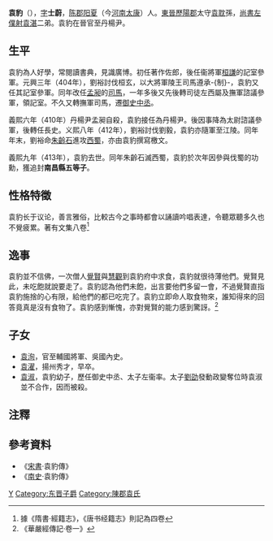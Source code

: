 {{Infobox Biography
| subject_name   = 袁豹
| image_name     = 
| image_size     = 
| image_caption  = 
| date_of_birth  = 不詳
| place_of_birth = 東晉
| date_of_death  = 413年
| place_of_death = [[東晉|東晉]]
| occupation     = 晉朝丹楊尹
}}
'''袁豹'''（{{bd|373年||413年|catIdx=Y}}），[[表字|字]]'''士蔚'''，[[陈郡|陈郡]][[阳夏|阳夏]]（今[[河南|河南]][[太康|太康]]）人。[[東晉|東晉]][[歷陽郡|歷陽郡]]太守[[袁耽|袁耽]]孫，[[尚書左僕射|尚書左僕射]][[袁湛|袁湛]]二弟。袁豹在晉官至丹楊尹。

== 生平 ==
袁豹為人好學，常閱讀書典，見識廣博。初任著作佐郎，後任衞將軍[[桓謙|桓謙]]的記室參軍。元興三年（404年），劉裕討伐桓玄，以大將軍陵王司馬遵承-{制}-，袁豹又任其記室參軍。同年改任[[孟昶_(東晉)|孟昶]]的[[司馬|司馬]]，一年多後又先後轉司徒左西屬及撫軍諮議參軍，領記室。不久又轉撫軍司馬，遷[[御史中丞|御史中丞]]。

義熙六年（410年）丹楊尹孟昶自殺，袁豹接任為丹楊尹。後因事降為太尉諮議參軍，後轉任長史。义熙八年（412年），劉裕討伐劉毅，袁豹亦隨軍至江陵。同年年末，劉裕命[[朱齡石|朱齡石]]進攻[[西蜀|西蜀]]，亦由袁豹撰寫檄文。

義熙九年（413年），袁豹去世。同年朱齡石滅西蜀，袁豹於次年因參與伐蜀的功勳，獲追封'''南昌縣五等子'''。

== 性格特徵 ==
袁豹长于议论，善言雅俗，比較古今之事時都會以誦讀吟唱表達，令聽眾聽多久也不覺疲累。著有文集八卷<ref>據《隋書·經籍志》，《唐书经籍志》則記為四卷</ref>

== 逸事 ==
袁豹並不信佛，一次僧人[[覺賢|覺賢]]與[[慧觀|慧觀]]到袁豹府中求食，袁豹就很待薄他們。覺賢見此，未吃飽就說要走了。袁豹認為他們未飽，出言要他們多留一會，不過覺賢直指袁豹施捨的心有限，給他們的都已吃完了。袁豹立即命人取食物來，誰知得來的回答竟真是沒有食物了。袁豹感到慚愧，亦對覺賢的能力感到驚訝。<ref>《華嚴經傳記·卷一》</ref>

== 子女 ==
*[[袁洵|袁洵]]，官至輔國將軍、吳國內史。
*[[袁濯|袁濯]]，揚州秀才，早卒。
*[[袁淑|袁淑]]，袁豹幼子，歷任御史中丞、太子左衞率。太子[[刘劭_(刘宋)|劉劭]]發動政變奪位時袁淑並不合作，因而被殺。

== 注釋 ==
{{reflist}}
== 參考資料 ==
*《[[宋書|宋書]]·袁豹傳》
*《[[南史|南史]]·袁豹傳》

[[Category:东晋官员|Y]]
[[Category:东晋子爵|Category:东晋子爵]]
[[Category:陳郡袁氏|Category:陳郡袁氏]]